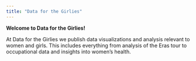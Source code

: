 ```yaml
---
title: "Data for the Girlies"
---
```


**Welcome to Data for the Girlies!**

At Data for the Girlies we publish data visualizations and analysis relevant to women and girls. This includes everything from analysis of the Eras tour to occupational data and insights into women's health.
